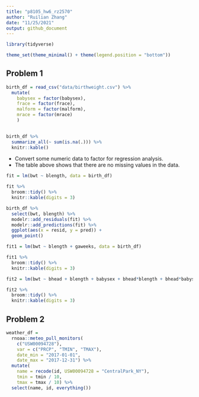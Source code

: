 ```yaml
---
title: "p8105_hw6_rz2570"
author: "Ruilian Zhang"
date: "11/25/2021"
output: github_document
---
```


```r
library(tidyverse)

theme_set(theme_minimal() + theme(legend.position = "bottom"))
```


## Problem 1

```r
birth_df = read_csv("data/birthweight.csv") %>% 
  mutate(
    babysex = factor(babysex),
    frace = factor(frace),
    malform = factor(malform),
    mrace = factor(mrace)
    )

 
birth_df %>% 
  summarize_all(~ sum(is.na(.))) %>% 
  knitr::kable()
```

* Convert some numeric data to factor for regression analysis.  
* The table above shows that there are no missing values in the data.  

```r
fit = lm(bwt ~ blength, data = birth_df) 

fit %>% 
  broom::tidy() %>% 
  knitr::kable(digits = 3)

birth_df %>% 
  select(bwt, blength) %>% 
  modelr::add_residuals(fit) %>% 
  modelr::add_predictions(fit) %>% 
  ggplot(aes(x = resid, y = pred)) +
  geom_point()
```

```r
fit1 = lm(bwt ~ blength + gaweeks, data = birth_df)

fit1 %>% 
  broom::tidy() %>% 
  knitr::kable(digits = 3)

fit2 = lm(bwt ~ bhead + blength + babysex + bhead*blength + bhead*babysex + blength*babysex + bhead*blength*babysex, data = birth_df)

fit2 %>% 
  broom::tidy() %>% 
  knitr::kable(digits = 3)
```

 
## Problem 2

```r
weather_df = 
  rnoaa::meteo_pull_monitors(
    c("USW00094728"),
    var = c("PRCP", "TMIN", "TMAX"), 
    date_min = "2017-01-01",
    date_max = "2017-12-31") %>%
  mutate(
    name = recode(id, USW00094728 = "CentralPark_NY"),
    tmin = tmin / 10,
    tmax = tmax / 10) %>%
  select(name, id, everything())
```

